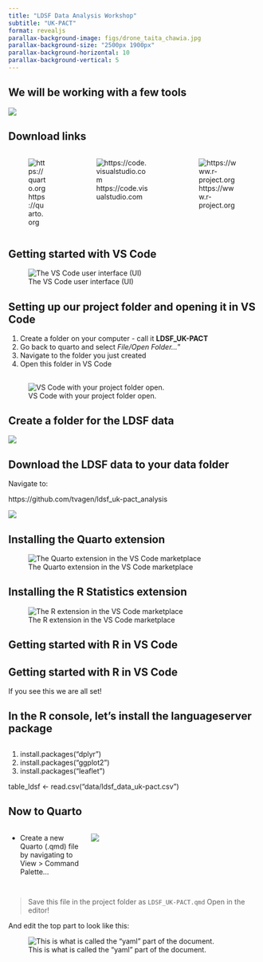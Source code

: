 ```yaml
---
title: "LDSF Data Analysis Workshop"
subtitle: "UK-PACT"
format: revealjs
parallax-background-image: figs/drone_taita_chawia.jpg
parallax-background-size: "2500px 1900px"
parallax-background-horizontal: 10
parallax-background-vertical: 5
---
```


## We will be working with a few tools

![](figs/VS_Code_Quarto_R.jpg)

## Download links {background-color="black"}

:::: {.columns}
::: {.column width="25%"}
![https://quarto.org](figs/qr_quarto.jpg)
:::
::: {.column width="40%"}
![https://code.visualstudio.com](figs/qr_vscode.jpg)
:::
::: {.column width="35%"}
![https://www.r-project.org](figs/qr_r.jpg)
:::
::::

## Getting started with VS Code

![The VS Code user interface (UI)](figs/vs_code_ui.jpg)

## Setting up our project folder and opening it in VS Code {background-color="white"}

1. Create a folder on your computer - call it **LDSF_UK-PACT**
2. Go back to quarto and select _File/Open Folder..._"
3. Navigate to the folder you just created
4. Open this folder in VS Code

## {background-color="white"}

![VS Code with your project folder open.](figs/vs_code_project_folder.jpg)

## Create a folder for the LDSF data

![](figs/vs_code_create_folder.jpg)

## Download the LDSF data to your data folder {background-color="black"}

Navigate to: 

https://github.com/tvagen/ldsf_uk-pact_analysis

![](figs/github_repo.jpg)

## Installing the Quarto extension

![The Quarto extension in the VS Code marketplace](figs/vs_code_quarto.jpg)

## Installing the R Statistics extension

![The R extension in the VS Code marketplace](figs/vs_code_r.jpg)

## Getting started with R in VS Code {background-image="figs/vs_code_r_terminal.jpg"}

## Getting started with R in VS Code {background-image="figs/vs_code_r_terminal_run.jpg"}

If you see this we are all set!

## In the R console, let's install the languageserver package {background-image="figs/vs_code_r_languageserver.jpg"}

## {background-color="white"}

1. install.packages("dplyr")
2. install.packages("ggplot2")
3. install.packages("leaflet")

table_ldsf <- read.csv("data/ldsf_data_uk-pact.csv")

## Now to Quarto {background-color="black"}

:::: {.columns}
::: {.column width="30%"}
- Create a new Quarto (.qmd) file by navigating to View > Command Palette...
:::
::: {.column width="70%"}
![](figs/vs_code_quarto_doc.jpg)
:::
::::

## {background-color="black"}

> Save this file in the project folder as `LDSF_UK-PACT.qmd`
> Open in the editor!

And edit the top part to look like this:

![This is what is called the "yaml" part of the document.](figs/vs_code_quarto_yaml.jpg)